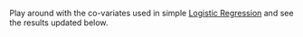 Play around with the co-variates used in simple [Logistic  Regression](https://en.wikipedia.org/wiki/Logistic_regression) and see the results updated below.
